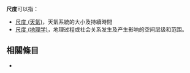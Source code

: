 '''尺度'''可以指：
* [[尺度_(天氣)|尺度 (天氣)]]，天氣系統的大小及持續時間
* [[尺度_(地理学)|尺度 (地理学)]]，地理过程或社会关系发生及产生影响的空间层级和范围。

== 相關條目 ==
*{{lookfrom}}

{{disambig|Cat=二字消歧义|C}}